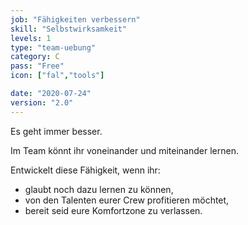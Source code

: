 ```yaml
---
job: "Fähigkeiten verbessern"
skill: "Selbstwirksamkeit"
levels: 1
type: "team-uebung"
category: C
pass: "Free"
icon: ["fal","tools"]

date: "2020-07-24"
version: "2.0"
---
```


Es geht immer besser.

Im Team könnt ihr voneinander und miteinander lernen.

Entwickelt diese Fähigkeit, wenn ihr:

* glaubt noch dazu lernen zu können,
* von den Talenten eurer Crew profitieren möchtet,
* bereit seid eure Komfortzone zu verlassen.